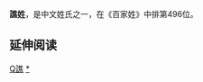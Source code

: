 {{姓氏
|姓氏=谯
|繁體=譙
|簡體=谯
|拼音=Qiáo
|中国大陆=Qiao
|台湾=
|香港=
|澳门=
|新加坡=
|马来西亚=
|越南=Tiếu
|韩国=
|反切=
|同音字=
|堂号=
|郡望=
}}

'''譙姓'''，是中文姓氏之一，在《百家姓》中排第496位。

== 延伸阅读 ==
{{Wikisource further reading}}

{{姓氏小作品}}

[[Category:漢姓|Q譙]]
[[Category:譙姓|*]]